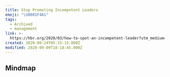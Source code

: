 ```yaml
---
title: Stop Promoting Incompetent Leaders
emoji: "\U0001F4A1"
tags:
  - Archived
  - management
link: >-
  https://hbr.org/2020/03/how-to-spot-an-incompetent-leader?utm_medium=email&utm_source=newsletter_daily&utm_campaign=mtod_notactsubs
created: 2020-08-24T05:15:33.000Z
modified: 2020-09-09T18:18:45.000Z
---
```


## Mindmap

<iframe
  height="600"
  style="width: 100%;"
  scrolling="no"
  title="mindmap"
  src=""
  frameborder="no"
  allowtransparency="true"
  allowfullscreen="true"
/>

## Tip

There are too many incompetent men in leadership positions — in large part because businesses tend to promote people on the basis of charisma, confidence, and even narcissism. Instead, companies should be putting people in charge who demonstrate competence, humility, and integrity. If you’re responsible for assessing leadership candidates, you should work on your ability to distinguish between confidence and competence. Remember that overconfidence is a natural result of privilege, which is often linked to gender. Fortunately, you can use scientifically valid assessments to measure the traits you want (or don’t want) in your leaders. You can ask company leaders, including emerging leaders, to take self-assessments, and then measure their responses against their leadership style, performance, and effectiveness. The resulting data will help identify patterns that characterize good and bad leaders at your company. Of course, this practice will take time and effort, and many organizations won’t want to invest those resources. But vetting candidates for leadership roles will pay dividends down the line.

### Translations

<details>
   <summary>🇨🇳</summary>

</details>
